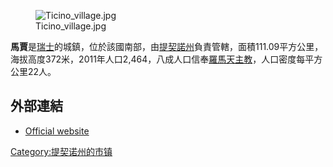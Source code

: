 [[Image:Ticino_village.jpg|right]]

'''馬賈'''是[[瑞士|瑞士]]的城鎮，位於該國南部，由[[提契諾州|提契諾州]]負責管轄，面積111.09平方公里，海拔高度372米，2011年人口2,464，八成人口信奉[[羅馬天主教|羅馬天主教]]，人口密度每平方公里22人。

==外部連結==
* [https://web.archive.org/web/20191017070440/http://maggia.ch/ Official website] {{it icon}}

{{Authority control}}
{{Switzerland-geo-stub}}
[[Category:提契诺州的市镇|Category:提契诺州的市镇]]